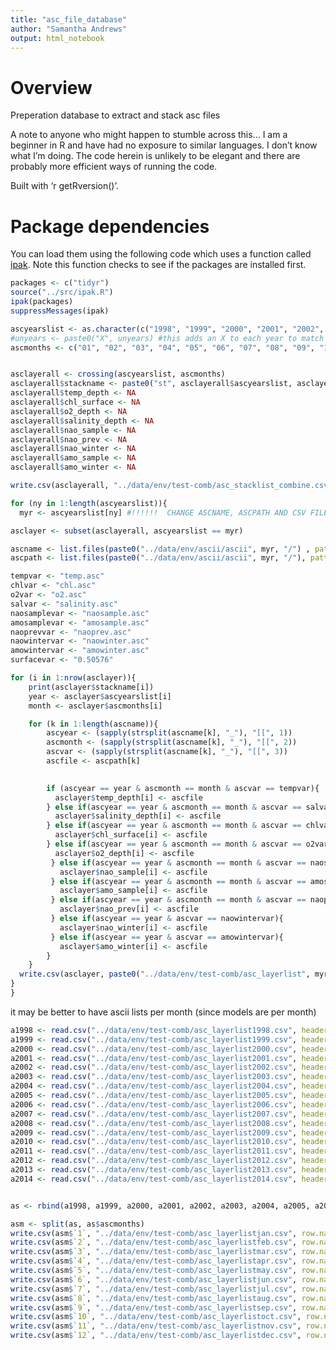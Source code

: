 ```yaml
---
title: "asc_file_database"
author: "Samantha Andrews"
output: html_notebook
---
```


# Overview
Preperation database to extract and stack asc files 

A note to anyone who might happen to stumble across this... I am a beginner in R and have had no exposure to similar languages. I don't know what I'm doing. The code herein is unlikely to be elegant and there are probably more efficient ways of running the code.

Built with 'r getRversion()'.

# Package dependencies
You can load them using the following code which uses a function called [ipak](https://gist.github.com/stevenworthington/3178163). 
Note this function checks to see if the packages are installed first.

```r
packages <- c("tidyr")
source("../src/ipak.R")
ipak(packages)
suppressMessages(ipak)
```


```r
ascyearslist <- as.character(c("1998", "1999", "2000", "2001", "2002", "2003", "2004", "2005", "2006", "2007", "2008", "2009", "2010", "2011", "2012", "2013", "2014")) 
#unyears <- paste0("X", unyears) #this adds an X to each year to match with raster naming
ascmonths <- c("01", "02", "03", "04", "05", "06", "07", "08", "09", "10", "11", "12")


asclayerall <- crossing(ascyearslist, ascmonths)
asclayerall$stackname <- paste0("st", asclayerall$ascyearslist, asclayerall$ascmonths) #this creates the name of the stack that will be used
asclayerall$temp_depth <- NA
asclayerall$chl_surface <- NA
asclayerall$o2_depth <- NA
asclayerall$salinity_depth <- NA
asclayerall$nao_sample <- NA
asclayerall$nao_prev <- NA
asclayerall$nao_winter <- NA
asclayerall$amo_sample <- NA
asclayerall$amo_winter <- NA

write.csv(asclayerall, "../data/env/test-comb/asc_stacklist_combine.csv", row.names = FALSE)
```


```r

for (ny in 1:length(ascyearslist)){
  myr <- ascyearslist[ny] #!!!!!!  CHANGE ASCNAME, ASCPATH AND CSV FILE NAME

asclayer <- subset(asclayerall, ascyearslist == myr)

ascname <- list.files(paste0("../data/env/ascii/ascii", myr, "/") , pattern = "*.asc", full.names = FALSE)    # this folder currently contains other dummy files. its just a test to automate stacks
ascpath <- list.files(paste0("../data/env/ascii/ascii", myr, "/"), pattern = "*.asc", full.names = TRUE)    # this folder currently contains other dummy files. its just a test to automate stacks

tempvar <- "temp.asc"
chlvar <- "chl.asc"
o2var <- "o2.asc"
salvar <- "salinity.asc"
naosamplevar <- "naosample.asc"
amosamplevar <- "amosample.asc"
naoprevvar <- "naoprev.asc"
naowintervar <- "naowinter.asc"
amowintervar <- "amowinter.asc"
surfacevar <- "0.50576"

for (i in 1:nrow(asclayer)){
    print(asclayer$stackname[i])
    year <- asclayer$ascyearslist[i]
    month <- asclayer$ascmonths[i]

    for (k in 1:length(ascname)){
        ascyear <- (sapply(strsplit(ascname[k], "_"), "[[", 1))
        ascmonth <- (sapply(strsplit(ascname[k], "_"), "[[", 2))
        ascvar <- (sapply(strsplit(ascname[k], "_"), "[[", 3))
        ascfile <- ascpath[k]
        

        if (ascyear == year & ascmonth == month & ascvar == tempvar){
          asclayer$temp_depth[i] <- ascfile
        } else if(ascyear == year & ascmonth == month & ascvar == salvar){
          asclayer$salinity_depth[i] <- ascfile
        } else if(ascyear == year & ascmonth == month & ascvar == chlvar){
          asclayer$chl_surface[i] <- ascfile
        } else if(ascyear == year & ascmonth == month & ascvar == o2var){
          asclayer$o2_depth[i] <- ascfile
         } else if(ascyear == year & ascmonth == month & ascvar == naosamplevar){
           asclayer$nao_sample[i] <- ascfile
         } else if(ascyear == year & ascmonth == month & ascvar == amosamplevar){
           asclayer$amo_sample[i] <- ascfile
         } else if(ascyear == year & ascmonth == month & ascvar == naoprevvar){
           asclayer$nao_prev[i] <- ascfile
         } else if(ascyear == year & ascvar == naowintervar){
           asclayer$nao_winter[i] <- ascfile
         } else if(ascyear == year & ascvar == amowintervar){
           asclayer$amo_winter[i] <- ascfile
        }
    }
  write.csv(asclayer, paste0("../data/env/test-comb/asc_layerlist", myr, ".csv"), row.names = TRUE)
}
}
```




it may be better to have ascii lists per month (since models are per month)

```r
a1998 <- read.csv("../data/env/test-comb/asc_layerlist1998.csv", header = TRUE)
a1999 <- read.csv("../data/env/test-comb/asc_layerlist1999.csv", header = TRUE)
a2000 <- read.csv("../data/env/test-comb/asc_layerlist2000.csv", header = TRUE)
a2001 <- read.csv("../data/env/test-comb/asc_layerlist2001.csv", header = TRUE)
a2002 <- read.csv("../data/env/test-comb/asc_layerlist2002.csv", header = TRUE)
a2003 <- read.csv("../data/env/test-comb/asc_layerlist2003.csv", header = TRUE)
a2004 <- read.csv("../data/env/test-comb/asc_layerlist2004.csv", header = TRUE)
a2005 <- read.csv("../data/env/test-comb/asc_layerlist2005.csv", header = TRUE)
a2006 <- read.csv("../data/env/test-comb/asc_layerlist2006.csv", header = TRUE)
a2007 <- read.csv("../data/env/test-comb/asc_layerlist2007.csv", header = TRUE)
a2008 <- read.csv("../data/env/test-comb/asc_layerlist2008.csv", header = TRUE)
a2009 <- read.csv("../data/env/test-comb/asc_layerlist2009.csv", header = TRUE)
a2010 <- read.csv("../data/env/test-comb/asc_layerlist2010.csv", header = TRUE)
a2011 <- read.csv("../data/env/test-comb/asc_layerlist2011.csv", header = TRUE)
a2012 <- read.csv("../data/env/test-comb/asc_layerlist2012.csv", header = TRUE)
a2013 <- read.csv("../data/env/test-comb/asc_layerlist2013.csv", header = TRUE)
a2014 <- read.csv("../data/env/test-comb/asc_layerlist2014.csv", header = TRUE)


as <- rbind(a1998, a1999, a2000, a2001, a2002, a2003, a2004, a2005, a2006, a2007, a2008, a2009, a2010, a2011, a2012, a2013, a2014)

asm <- split(as, as$ascmonths)
write.csv(asm$`1`, "../data/env/test-comb/asc_layerlistjan.csv", row.names = TRUE)
write.csv(asm$`2`, "../data/env/test-comb/asc_layerlistfeb.csv", row.names = TRUE)
write.csv(asm$`3`, "../data/env/test-comb/asc_layerlistmar.csv", row.names = TRUE)
write.csv(asm$`4`, "../data/env/test-comb/asc_layerlistapr.csv", row.names = TRUE)
write.csv(asm$`5`, "../data/env/test-comb/asc_layerlistmay.csv", row.names = TRUE)
write.csv(asm$`6`, "../data/env/test-comb/asc_layerlistjun.csv", row.names = TRUE)
write.csv(asm$`7`, "../data/env/test-comb/asc_layerlistjul.csv", row.names = TRUE)
write.csv(asm$`8`, "../data/env/test-comb/asc_layerlistaug.csv", row.names = TRUE)
write.csv(asm$`9`, "../data/env/test-comb/asc_layerlistsep.csv", row.names = TRUE)
write.csv(asm$`10`, "../data/env/test-comb/asc_layerlistoct.csv", row.names = TRUE)
write.csv(asm$`11`, "../data/env/test-comb/asc_layerlistnov.csv", row.names = TRUE)
write.csv(asm$`12`, "../data/env/test-comb/asc_layerlistdec.csv", row.names = TRUE)
```

